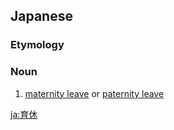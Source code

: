 ==Japanese==
{{ja-kanjitab|いく|きゅう|yomi=on}}

===Etymology===
{{abbreviation of|育児休業|lang=ja}}

===Noun===
{{ja-noun|いくきゅう}}

# [[maternity leave]] or [[paternity leave]]

[[ja:育休]]